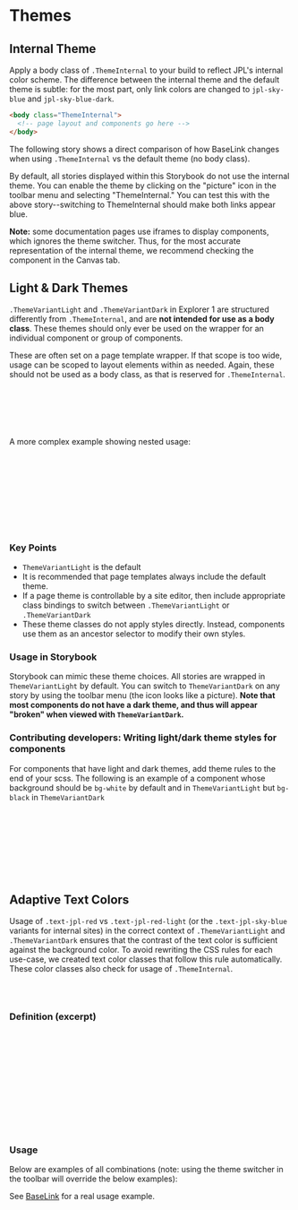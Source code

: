 
<Meta of={Stories} />

# Themes

## Internal Theme

Apply a body class of `.ThemeInternal` to your build to reflect JPL's internal color scheme. The difference between the internal theme and the default theme is subtle: for the most part, only link colors are changed to `jpl-sky-blue` and `jpl-sky-blue-dark`.

```html
<body class="ThemeInternal">
  <!-- page layout and components go here -->
</body>
```

The following story shows a direct comparison of how BaseLink changes when using `.ThemeInternal` vs the default theme (no body class).

<Canvas of={Stories.Internal} />

By default, all stories displayed within this Storybook do not use the internal theme. You can enable the theme by clicking on the "picture" icon in the toolbar menu and selecting "ThemeInternal." You can test this with the above story--switching to ThemeInternal should make both links appear blue.

**Note:** some documentation pages use iframes to display components, which ignores the theme switcher. Thus, for the most accurate representation of the internal theme, we recommend checking the component in the Canvas tab.

## Light & Dark Themes

`.ThemeVariantLight` and `.ThemeVariantDark` in Explorer 1 are structured differently from `.ThemeInternal`, and are **not intended for use as a body class**. These themes should only ever be used on the wrapper for an individual component or group of components.

These are often set on a page template wrapper. If that scope is too wide, usage can be scoped to layout elements within as needed. Again, these should not be used as a body class, as that is reserved for `.ThemeInternal`.

```html
<body>
  <div class="ThemeVariantDark">
    <!-- the rest of the page -->
  </div>
</body>
```

A more complex example showing nested usage:

```html
<body class="ThemeInternal">
  <div class="ThemeVariantDark">
    <!-- components  -->
    <div class="ThemeVariantLight">
      <!-- a component that should use light colors regardless of its ancestors -->
    </div>
    <!-- more components -->
  </div>
</body>
```

### Key Points

- `ThemeVariantLight` is the default
- It is recommended that page templates always include the default theme.
- If a page theme is controllable by a site editor, then include appropriate class bindings to switch between `.ThemeVariantLight` or `.ThemeVariantDark`
- These theme classes do not apply styles directly. Instead, components use them as an ancestor selector to modify their own styles.

### Usage in Storybook

Storybook can mimic these theme choices. All stories are wrapped in `ThemeVariantLight` by default. You can switch to `ThemeVariantDark` on any story by using the toolbar menu (the icon looks like a picture). **Note that most components do not have a dark theme, and thus will appear "broken" when viewed with `ThemeVariantDark`.**

### Contributing developers: Writing light/dark theme styles for components

For components that have light and dark themes, add theme rules to the end of your scss. The following is an example of a component whose background should be `bg-white` by default and in `ThemeVariantLight` but `bg-black` in `ThemeVariantDark`

```scss
.MyComponent {
  // set the default background color
  @apply bg-white;
  // set the ThemeVariantDark background color
  .ThemeVariantDark & {
    @apply bg-black;
  }
}
```

## Adaptive Text Colors

Usage of `.text-jpl-red` vs `.text-jpl-red-light` (or the `.text-jpl-sky-blue` variants for internal sites) in the correct context of `.ThemeVariantLight` and `.ThemeVariantDark` ensures that the contrast of the text color is sufficient against the background color. To avoid rewriting the CSS rules for each use-case, we created text color classes that follow this rule automatically. These color classes also check for usage of `.ThemeInternal`.

```css
.text-theme-color
.text-theme-color-hover
```

### Definition (excerpt)

```css
.text-theme-color {
  @apply text-jpl-red;
  .ThemeVariantDark & {
    @apply text-jpl-red-light;
  }
}
.text-theme-color-hover {
  @apply text-jpl-red-dark;
  .ThemeVariantDark & {
    @apply text-jpl-red;
  }
}
```

### Usage

Below are examples of all combinations (note: using the theme switcher in the toolbar will override the below examples):

<Canvas of={Stories.AdaptiveText} />

See [BaseLink](?path=/docs/components-base-baselink--docs) for a real usage example.
